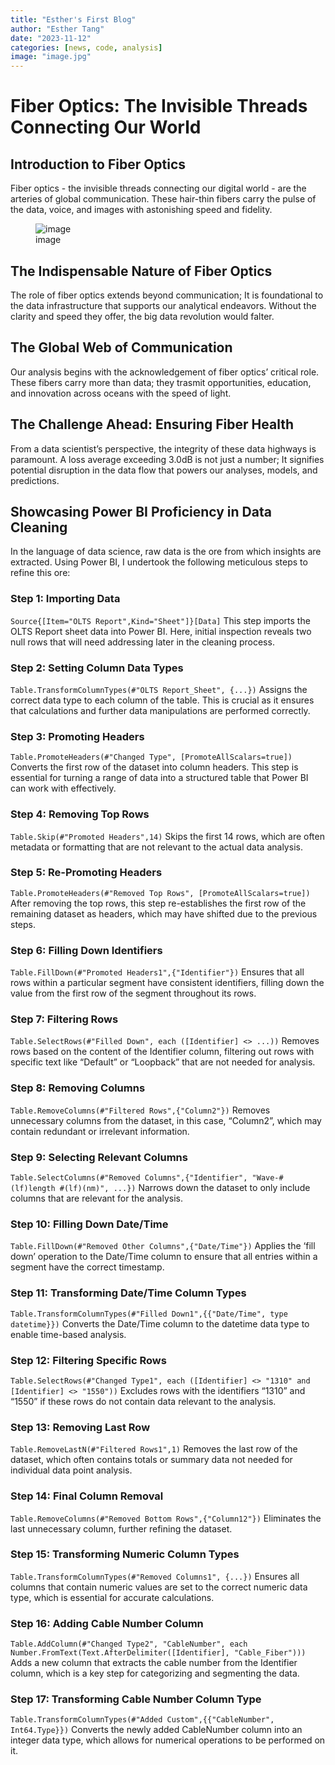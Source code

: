 ```yaml
---
title: "Esther's First Blog"
author: "Esther Tang"
date: "2023-11-12"
categories: [news, code, analysis]
image: "image.jpg"
---
```


# Fiber Optics: The Invisible Threads Connecting Our World 

## Introduction to Fiber Optics 

Fiber optics - the invisible threads connecting our digital world - are the arteries of global communication. These hair-thin fibers carry the pulse of the data, voice, and images with astonishing speed and fidelity. 

![image](opticfiber.jpg)

## The Indispensable Nature of Fiber Optics

The role of fiber optics extends beyond communication; It is foundational to the data infrastructure that supports our analytical endeavors. Without the clarity and speed they offer, the big data revolution would falter. 

## The Global Web of Communication

Our analysis begins with the acknowledgement of fiber optics' critical role. These fibers carry more than data; they trasmit opportunities, education, and innovation across oceans with the speed of light. 

## The Challenge Ahead: Ensuring Fiber Health
From a data scientist's perspective, the integrity of these data highways is paramount. A loss average exceeding 3.0dB is not just a number; It signifies potential disruption in the data flow that powers our analyses, models, and predictions. 

## Showcasing Power BI Proficiency in Data Cleaning
In the language of data science, raw data is the ore from which insights are extracted. Using Power BI, I undertook the following meticulous steps to refine this ore: 

### Step 1: Importing Data

`Source{[Item="OLTS Report",Kind="Sheet"]}[Data]`
This step imports the OLTS Report sheet data into Power BI. Here, initial inspection reveals two null rows that will need addressing later in the cleaning process.

### Step 2: Setting Column Data Types

`Table.TransformColumnTypes(#"OLTS Report_Sheet", {...})`
Assigns the correct data type to each column of the table. This is crucial as it ensures that calculations and further data manipulations are performed correctly.

### Step 3: Promoting Headers

`Table.PromoteHeaders(#"Changed Type", [PromoteAllScalars=true])`
Converts the first row of the dataset into column headers. This step is essential for turning a range of data into a structured table that Power BI can work with effectively.

### Step 4: Removing Top Rows

`Table.Skip(#"Promoted Headers",14)`
Skips the first 14 rows, which are often metadata or formatting that are not relevant to the actual data analysis.

### Step 5: Re-Promoting Headers

`Table.PromoteHeaders(#"Removed Top Rows", [PromoteAllScalars=true])`
After removing the top rows, this step re-establishes the first row of the remaining dataset as headers, which may have shifted due to the previous steps.

### Step 6: Filling Down Identifiers

`Table.FillDown(#"Promoted Headers1",{"Identifier"})`
Ensures that all rows within a particular segment have consistent identifiers, filling down the value from the first row of the segment throughout its rows.

### Step 7: Filtering Rows

`Table.SelectRows(#"Filled Down", each ([Identifier] <> ...))`
Removes rows based on the content of the Identifier column, filtering out rows with specific text like "Default" or "Loopback" that are not needed for analysis.

### Step 8: Removing Columns

`Table.RemoveColumns(#"Filtered Rows",{"Column2"})`
Removes unnecessary columns from the dataset, in this case, "Column2", which may contain redundant or irrelevant information.

### Step 9: Selecting Relevant Columns

`Table.SelectColumns(#"Removed Columns",{"Identifier", "Wave-#(lf)length #(lf)(nm)", ...})`
Narrows down the dataset to only include columns that are relevant for the analysis.

### Step 10: Filling Down Date/Time

`Table.FillDown(#"Removed Other Columns",{"Date/Time"})`
Applies the 'fill down' operation to the Date/Time column to ensure that all entries within a segment have the correct timestamp.

### Step 11: Transforming Date/Time Column Types

`Table.TransformColumnTypes(#"Filled Down1",{{"Date/Time", type datetime}})`
Converts the Date/Time column to the datetime data type to enable time-based analysis.

### Step 12: Filtering Specific Rows

`Table.SelectRows(#"Changed Type1", each ([Identifier] <> "1310" and [Identifier] <> "1550"))`
Excludes rows with the identifiers "1310" and "1550" if these rows do not contain data relevant to the analysis.

### Step 13: Removing Last Row

`Table.RemoveLastN(#"Filtered Rows1",1)`
Removes the last row of the dataset, which often contains totals or summary data not needed for individual data point analysis.

### Step 14: Final Column Removal

`Table.RemoveColumns(#"Removed Bottom Rows",{"Column12"})`
Eliminates the last unnecessary column, further refining the dataset.

### Step 15: Transforming Numeric Column Types

`Table.TransformColumnTypes(#"Removed Columns1", {...})`
Ensures all columns that contain numeric values are set to the correct numeric data type, which is essential for accurate calculations.

### Step 16: Adding Cable Number Column

`Table.AddColumn(#"Changed Type2", "CableNumber", each Number.FromText(Text.AfterDelimiter([Identifier], "Cable_Fiber")))`
Adds a new column that extracts the cable number from the Identifier column, which is a key step for categorizing and segmenting the data.

### Step 17: Transforming Cable Number Column Type

`Table.TransformColumnTypes(#"Added Custom",{{"CableNumber", Int64.Type}})`
Converts the newly added CableNumber column into an integer data type, which allows for numerical operations to be performed on it.


